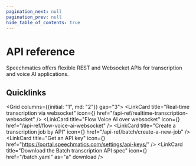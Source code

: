 ```yaml
---
pagination_next: null
pagination_prev: null
hide_table_of_contents: true
---
```


# API reference

Speechmatics offers flexible REST and Websocket APIs for transcription and voice AI applications.

## Quicklinks

<Grid columns={{initial: "1", md: "2"}} gap="3">
  <LinkCard
    title="Real-time transcription via websocket"
    icon={<ArrowUpDown/>}
    href="/api-ref/realtime-transcription-websocket"
  />
  <LinkCard
  title="Flow Voice AI over websocket"
  icon={<BotMessageSquare/>}
  href="/api-ref/flow-voice-ai-websocket"
  />
  <LinkCard
    title="Create a transcription job by API"
    icon={<CloudUpload/>}
    href="/api-ref/batch/create-a-new-job"
  />
  <LinkCard
    title="Get an API key"
    icon={<LockKeyholeOpen/>}
    href="https://portal.speechmatics.com/settings/api-keys/"
  />
  <LinkCard
    title="Download the Batch transcription API spec"
    icon={<FileDown/>}
    href="/batch.yaml"
    as="a"
    download
  />
</Grid>